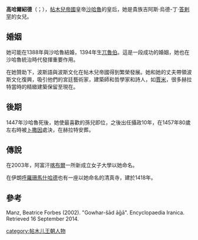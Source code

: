'''高哈爾紹德'''（{{lang-fa|گوهرشاد}}；{{bd|？||1457年|7月19日}}），[[帖木兒帝國|帖木兒帝國]]皇帝[[沙哈魯|沙哈魯]]的皇后，她是貴族吉阿斯·烏德-丁·[[答剌罕|答剌罕]]的女兒。

==婚姻==
她可能在1388年與沙哈魯結婚，1394年生[[兀魯伯|兀魯伯]]。這是一段成功的婚姻，她也在沙哈魯統治時代發揮重要作用。

在她贊助下，波斯語與波斯文化在帖木兒帝國得到繁榮發展。她和她的丈夫帶領波斯文化復興，吸引他們的宮廷藝術家，建築師和哲學家和詩人，如[[賈米|賈米]]，很多赫拉特當時的精緻建築保留至現在。

==後期==
1447年沙哈魯死後，她使最喜歡的孫兒即位，之後出任攝政10年，在1457年80歲左右時被[[卜撒因|卜撒因]]處決，在赫拉特安葬。

==傳說==
在2003年，阿富汗[[喀布爾|喀布爾]]一所新成立女子大學以她命名。

在伊朗[[呼羅珊|呼羅珊]][[馬什哈德|馬什哈德]]也有一座以她命名的清真寺，建於1418年。

==參考==
Manz, Beatrice Forbes (2002). "Gowhar-šād āḡā". Encyclopaedia Iranica. Retrieved 16 September 2014.

[[category:帖木儿王朝人物|category:帖木儿王朝人物]]